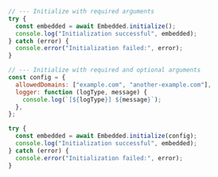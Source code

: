 ```javascript
// --- Initialize with required arguments
try {
  const embedded = await Embedded.initialize();
  console.log("Initialization successful", embedded);
} catch (error) {
  console.error("Initialization failed:", error);
}

// --- Initialize with required and optional arguments
const config = {
  allowedDomains: ["example.com", "another-example.com"],
  logger: function (logType, message) {
    console.log(`[${logType}] ${message}`);
  },
};

try {
  const embedded = await Embedded.initialize(config);
  console.log("Initialization successful", embedded);
} catch (error) {
  console.error("Initialization failed:", error);
}
```
